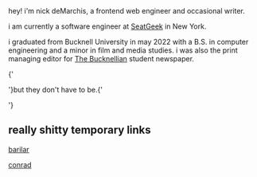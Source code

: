 
<NormalArticle>
hey! i'm nick deMarchis, a frontend web engineer and occasional writer.

i am currently a software engineer at [SeatGeek](http://seatgeek.com) in New York.

i graduated from Bucknell University in may 2022 with a B.S. in computer engineering and a minor in film and media studies. i was also the print managing editor for [The Bucknellian](http://bucknellian.net) student newspaper.



<div className="flex flex-col gap-12 my-auto">
    <Boring />
    <p className="self-end italic text-tan">{'<p> '}but they don&apos;t have to be.{' </p>'}</p>
</div>

<div className="my-10" />

## really shitty temporary links

[barilar](/articles/its-all-about-trust)

[conrad](/articles/love-what-you-do)

</NormalArticle>